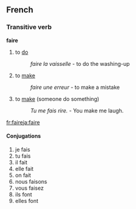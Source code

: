 ==French==
===Transitive verb===
'''faire'''

#to [[do]]
#:''faire la vaisselle'' - to do the washing-up
#to [[make]]
#:''faire une erreur'' - to make a mistake
#to [[make]] (someone do something)
#:''Tu me fais rire.'' - You make me laugh.
[[fr:faire]][[ja:faire]]

====Conjugations====
# je fais
# tu fais
# il fait
# elle fait
# on fait
# nous faisons
# vous faisez
# ils font
# elles font
